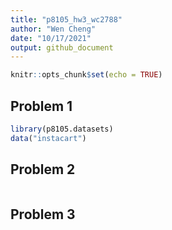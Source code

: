 ```yaml
---
title: "p8105_hw3_wc2788"
author: "Wen Cheng"
date: "10/17/2021"
output: github_document
---
```


```r
knitr::opts_chunk$set(echo = TRUE)
```

## Problem 1



```r
library(p8105.datasets)
data("instacart")


```

## Problem 2

```r

```

## Problem 3

```r

```
